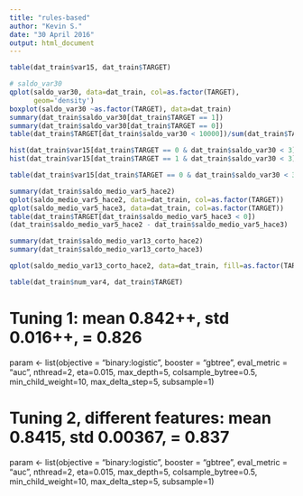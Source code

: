 ```yaml
---
title: "rules-based"
author: "Kevin S."
date: "30 April 2016"
output: html_document
---
```


```r
table(dat_train$var15, dat_train$TARGET)

# saldo_var30
qplot(saldo_var30, data=dat_train, col=as.factor(TARGET),
      geom='density')
boxplot(saldo_var30 ~as.factor(TARGET), data=dat_train)
summary(dat_train$saldo_var30[dat_train$TARGET == 1])
summary(dat_train$saldo_var30[dat_train$TARGET == 0])
table(dat_train$TARGET[dat_train$saldo_var30 < 10000])/sum(dat_train$TARGET == 1)

hist(dat_train$var15[dat_train$TARGET == 0 & dat_train$saldo_var30 < 3], main='Happy')
hist(dat_train$var15[dat_train$TARGET == 1 & dat_train$saldo_var30 < 3], main='Unhappy')

table(dat_train$var15[dat_train$TARGET == 0 & dat_train$saldo_var30 < 3])

summary(dat_train$saldo_medio_var5_hace2)
qplot(saldo_medio_var5_hace2, data=dat_train, col=as.factor(TARGET))
qplot(saldo_medio_var5_hace3, data=dat_train, col=as.factor(TARGET))
table(dat_train$TARGET[dat_train$saldo_medio_var5_hace3 < 0])
(dat_train$saldo_medio_var5_hace2 - dat_train$saldo_medio_var5_hace3)

summary(dat_train$saldo_medio_var13_corto_hace2)
summary(dat_train$saldo_medio_var13_corto_hace3)

qplot(saldo_medio_var13_corto_hace2, data=dat_train, fill=as.factor(TARGET))

table(dat_train$num_var4, dat_train$TARGET)
```

# Tuning 1: mean 0.842++, std 0.016++, = 0.826
param <- list(objective = "binary:logistic",
              booster = "gbtree",
			        eval_metric = "auc",
              nthread=2,
			        eta=0.015,
			        max_depth=5,
			        colsample_bytree=0.5,
			        min_child_weight=10,
			        max_delta_step=5,
			        subsample=1)
			        
# Tuning 2, different features: mean 0.8415, std 0.00367, = 0.837
param <- list(objective = "binary:logistic",
              booster = "gbtree",
			        eval_metric = "auc",
              nthread=2,
			        eta=0.015,
			        max_depth=5,
			        colsample_bytree=0.5,
			        min_child_weight=10,
			        max_delta_step=5,
			        subsample=1)